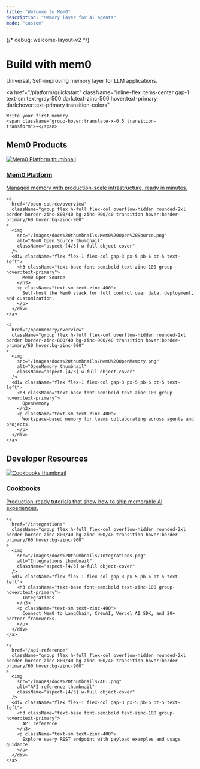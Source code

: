```yaml
---
title: "Welcome to Mem0"
description: "Memory layer for AI agents"
mode: "custom"
---
```


{/* debug: welcome-layout-v2 */}

<div className="px-4 pt-16 pb-12 lg:pt-20 max-w-4xl mx-auto text-center space-y-6">
  <h1 className="text-3xl lg:text-4xl font-bold text-gray-900 dark:text-zinc-50 tracking-tight mb-3">
    Build with <span className="text-primary">mem0</span>
  </h1>

<p className="max-w-2xl mx-auto text-base text-gray-600 dark:text-zinc-400 leading-relaxed">
  Universal, Self-improving memory layer for LLM applications.
</p>

  <a
    href="/platform/quickstart"
    className="inline-flex items-center gap-1 text-sm text-gray-500 dark:text-zinc-500 hover:text-primary dark:hover:text-primary transition-colors"
  >
    Write your first memory
    <span className="group-hover:translate-x-0.5 transition-transform">→</span>
  </a>
</div>

<section className="px-4 max-w-6xl mx-auto space-y-4">
  <div className="text-center">
    <h2 className="text-xl font-semibold text-gray-900 dark:text-zinc-100">
      Mem0 Products
    </h2>
  </div>

  <div className="grid gap-6 sm:grid-cols-2 lg:grid-cols-3">
    <a
      href="/platform/overview"
      className="group flex h-full flex-col overflow-hidden rounded-2xl border border-zinc-800/40 bg-zinc-900/40 transition hover:border-primary/60 hover:bg-zinc-900"
    >
      <img
        src="/images/docs%20thumbnails/Mem0%20Platform.png"
        alt="Mem0 Platform thumbnail"
        className="aspect-[4/3] w-full object-cover"
      />
      <div className="flex flex-1 flex-col gap-3 px-5 pb-6 pt-5 text-left">
        <h3 className="text-base font-semibold text-zinc-100 group-hover:text-primary">
          Mem0 Platform
        </h3>
        <p className="text-sm text-zinc-400">
          Managed memory with production-scale infrastructure, ready in minutes.
        </p>
      </div>
    </a>

    <a
      href="/open-source/overview"
      className="group flex h-full flex-col overflow-hidden rounded-2xl border border-zinc-800/40 bg-zinc-900/40 transition hover:border-primary/60 hover:bg-zinc-900"
    >
      <img
        src="/images/docs%20thumbnails/Mem0%20Open%20Source.png"
        alt="Mem0 Open Source thumbnail"
        className="aspect-[4/3] w-full object-cover"
      />
      <div className="flex flex-1 flex-col gap-3 px-5 pb-6 pt-5 text-left">
        <h3 className="text-base font-semibold text-zinc-100 group-hover:text-primary">
          Mem0 Open Source
        </h3>
        <p className="text-sm text-zinc-400">
          Self-host the Mem0 stack for full control over data, deployment, and customization.
        </p>
      </div>
    </a>

    <a
      href="/openmemory/overview"
      className="group flex h-full flex-col overflow-hidden rounded-2xl border border-zinc-800/40 bg-zinc-900/40 transition hover:border-primary/60 hover:bg-zinc-900"
    >
      <img
        src="/images/docs%20thumbnails/Mem0%20OpenMemory.png"
        alt="OpenMemory thumbnail"
        className="aspect-[4/3] w-full object-cover"
      />
      <div className="flex flex-1 flex-col gap-3 px-5 pb-6 pt-5 text-left">
        <h3 className="text-base font-semibold text-zinc-100 group-hover:text-primary">
          OpenMemory
        </h3>
        <p className="text-sm text-zinc-400">
          Workspace-based memory for teams collaborating across agents and projects.
        </p>
      </div>
    </a>
  </div>
</section>

<section className="px-4 pt-12 pb-20 max-w-6xl mx-auto space-y-4">
  <div className="text-center">
    <h2 className="text-xl font-semibold text-gray-900 dark:text-zinc-100">
      Developer Resources
    </h2>
  </div>

  <div className="grid gap-6 sm:grid-cols-2 lg:grid-cols-3">
    <a
      href="/cookbooks/overview"
      className="group flex h-full flex-col overflow-hidden rounded-2xl border border-zinc-800/40 bg-zinc-900/40 transition hover:border-primary/60 hover:bg-zinc-900"
    >
      <img
        src="/images/docs%20thumbnails/Cookbooks.png"
        alt="Cookbooks thumbnail"
        className="aspect-[4/3] w-full object-cover"
      />
      <div className="flex flex-1 flex-col gap-3 px-5 pb-6 pt-5 text-left">
        <h3 className="text-base font-semibold text-zinc-100 group-hover:text-primary">
          Cookbooks
        </h3>
        <p className="text-sm text-zinc-400">
          Production-ready tutorials that show how to ship memorable AI experiences.
        </p>
      </div>
    </a>

    <a
      href="/integrations"
      className="group flex h-full flex-col overflow-hidden rounded-2xl border border-zinc-800/40 bg-zinc-900/40 transition hover:border-primary/60 hover:bg-zinc-900"
    >
      <img
        src="/images/docs%20thumbnails/Integrations.png"
        alt="Integrations thumbnail"
        className="aspect-[4/3] w-full object-cover"
      />
      <div className="flex flex-1 flex-col gap-3 px-5 pb-6 pt-5 text-left">
        <h3 className="text-base font-semibold text-zinc-100 group-hover:text-primary">
          Integrations
        </h3>
        <p className="text-sm text-zinc-400">
          Connect Mem0 to LangChain, CrewAI, Vercel AI SDK, and 20+ partner frameworks.
        </p>
      </div>
    </a>

    <a
      href="/api-reference"
      className="group flex h-full flex-col overflow-hidden rounded-2xl border border-zinc-800/40 bg-zinc-900/40 transition hover:border-primary/60 hover:bg-zinc-900"
    >
      <img
        src="/images/docs%20thumbnails/API.png"
        alt="API reference thumbnail"
        className="aspect-[4/3] w-full object-cover"
      />
      <div className="flex flex-1 flex-col gap-3 px-5 pb-6 pt-5 text-left">
        <h3 className="text-base font-semibold text-zinc-100 group-hover:text-primary">
          API reference
        </h3>
        <p className="text-sm text-zinc-400">
          Explore every REST endpoint with payload examples and usage guidance.
        </p>
      </div>
    </a>
  </div>
</section>
